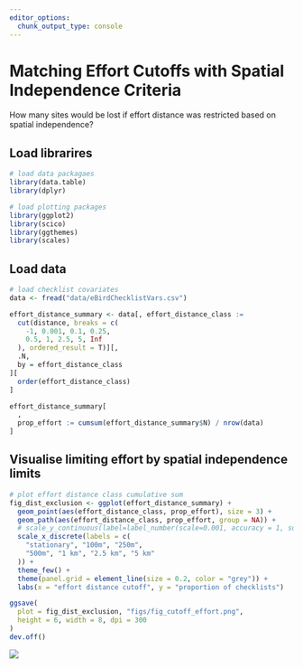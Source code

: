 ```yaml
---
editor_options: 
  chunk_output_type: console
---
```


# Matching Effort Cutoffs with Spatial Independence Criteria

How many sites would be lost if effort distance was restricted based on spatial independence?

## Load librarires

```r
# load data packagaes
library(data.table)
library(dplyr)

# load plotting packages
library(ggplot2)
library(scico)
library(ggthemes)
library(scales)
```

## Load data

```r
# load checklist covariates
data <- fread("data/eBirdChecklistVars.csv")

effort_distance_summary <- data[, effort_distance_class :=
  cut(distance, breaks = c(
    -1, 0.001, 0.1, 0.25,
    0.5, 1, 2.5, 5, Inf
  ), ordered_result = T)][,
  .N,
  by = effort_distance_class
][
  order(effort_distance_class)
]

effort_distance_summary[
  ,
  prop_effort := cumsum(effort_distance_summary$N) / nrow(data)
]
```

## Visualise limiting effort by spatial independence limits

```r
# plot effort distance class cumulative sum
fig_dist_exclusion <- ggplot(effort_distance_summary) +
  geom_point(aes(effort_distance_class, prop_effort), size = 3) +
  geom_path(aes(effort_distance_class, prop_effort, group = NA)) +
  # scale_y_continuous(label=label_number(scale=0.001, accuracy = 1, suffix = "K"))+
  scale_x_discrete(labels = c(
    "stationary", "100m", "250m",
    "500m", "1 km", "2.5 km", "5 km"
  )) +
  theme_few() +
  theme(panel.grid = element_line(size = 0.2, color = "grey")) +
  labs(x = "effort distance cutoff", y = "proportion of checklists")

ggsave(
  plot = fig_dist_exclusion, "figs/fig_cutoff_effort.png",
  height = 6, width = 8, dpi = 300
)
dev.off()
```

![](figs/fig_cutoff_effort.png)
